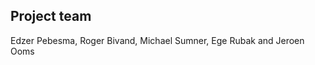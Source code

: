 ## Project team
<!-- 
Who are the people responsible for actually delivering the project if the proposal gets accepted and are already signed up and rearing to go?
-->

Edzer Pebesma, Roger Bivand, Michael Sumner, Ege Rubak and Jeroen Ooms 
